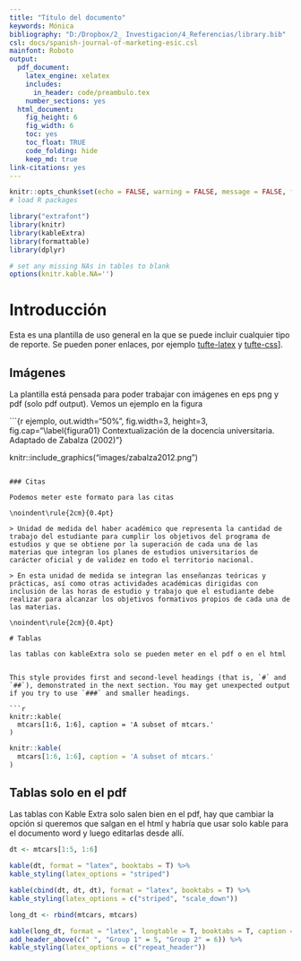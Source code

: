 ```yaml
---
title: "Título del documento"
keywords: Mónica
bibliography: "D:/Dropbox/2_ Investigacion/4_Referencias/library.bib"
csl: docs/spanish-journal-of-marketing-esic.csl
mainfont: Roboto
output: 
  pdf_document: 
    latex_engine: xelatex
    includes:
      in_header: code/preambulo.tex
    number_sections: yes
  html_document:
    fig_height: 6
    fig_width: 6
    toc: yes
    toc_float: TRUE
    code_folding: hide
    keep_md: true    
link-citations: yes
---
```


```r

knitr::opts_chunk$set(echo = FALSE, warning = FALSE, message = FALSE, fig.align="center",out.width="95%", cache=FALSE)
# load R packages

library("extrafont")
library(knitr)
library(kableExtra)
library(formattable)
library(dplyr)

# set any missing NAs in tables to blank
options(knitr.kable.NA='')
```


# Introducción 

Esta es una plantilla de uso general en la que se puede incluir cualquier tipo de reporte. Se pueden poner enlaces, por ejemplo [tufte-latex](https://github.com/tufte-latex/tufte-latex) y [tufte-css](https://github.com/edwardtufte/tufte-css)]. 

## Imágenes

La plantilla está pensada para poder trabajar con imágenes en eps png y pdf (solo pdf output). Vemos un ejemplo en la figura \ref{figura01}

```{r ejemplo, out.width="50%", fig.width=3, height=3, fig.cap="\\label{figura01} Contextualización de la docencia universitaria. Adaptado de Zabalza (2002)"}

knitr::include_graphics("images/zabalza2012.png")

```

### Citas

Podemos meter este formato para las citas

\noindent\rule{2cm}{0.4pt}

> Unidad de medida del haber académico que representa la cantidad de trabajo del estudiante para cumplir los objetivos del programa de estudios y que se obtiene por la superación de cada una de las materias que integran los planes de estudios universitarios de carácter oficial y de validez en todo el territorio nacional.

> En esta unidad de medida se integran las enseñanzas teóricas y prácticas, así como otras actividades académicas dirigidas con inclusión de las horas de estudio y trabajo que el estudiante debe realizar para alcanzar los objetivos formativos propios de cada una de las materias. 

\noindent\rule{2cm}{0.4pt}

# Tablas

las tablas con kableExtra solo se pueden meter en el pdf o en el html


This style provides first and second-level headings (that is, `#` and `##`), demonstrated in the next section. You may get unexpected output if you try to use `###` and smaller headings.

```r
knitr::kable(
  mtcars[1:6, 1:6], caption = 'A subset of mtcars.'
)
```

```r


knitr::kable(
  mtcars[1:6, 1:6], caption = 'A subset of mtcars.'
)
```


## Tablas solo en el pdf

Las tablas con Kable Extra solo salen bien en el pdf, hay que cambiar la opción si queremos que salgan en el html y habría que usar solo kable para el documento word y luego editarlas desde allí.

```r
dt <- mtcars[1:5, 1:6]

kable(dt, format = "latex", booktabs = T) %>%
kable_styling(latex_options = "striped")
```

```r
kable(cbind(dt, dt, dt), format = "latex", booktabs = T) %>%
kable_styling(latex_options = c("striped", "scale_down"))
```

```r
long_dt <- rbind(mtcars, mtcars)

kable(long_dt, format = "latex", longtable = T, booktabs = T, caption = "Longtable") %>%
add_header_above(c(" ", "Group 1" = 5, "Group 2" = 6)) %>%
kable_styling(latex_options = c("repeat_header"))

```


